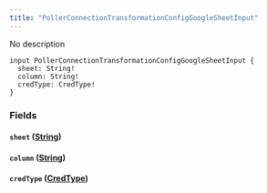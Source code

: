 ```yaml
---
title: "PollerConnectionTransformationConfigGoogleSheetInput"
---
```


No description

```
input PollerConnectionTransformationConfigGoogleSheetInput {
  sheet: String!
  column: String!
  credType: CredType!
}

```

### Fields[](#fields "Direct link to heading")

#### `sheet` ([String](/developer/graphql-api/references/scalars/string))[](#sheet-string "Direct link to heading")

#### `column` ([String](/developer/graphql-api/references/scalars/string))[](#column-string "Direct link to heading")

#### `credType` ([CredType](/developer/graphql-api/references/enums/cred-type))[](#credtype-credtype "Direct link to heading")